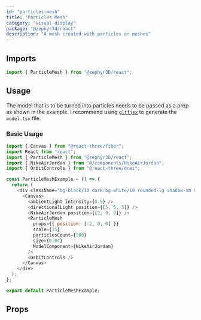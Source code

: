 ```yaml
---
id: "particles-mesh"
title: "Particles Mesh"
category: "visual-display"
package: "@zephyr3d/react"
description: "A mesh created with particles or meshes"
---
```


## Imports
```javascript
import { ParticleMesh } from "@zephyr3D/react";
```

## Usage

The model that is to be turned into particles needs to be passed as a prop as shown in the example.
I recommend using <a href="https://github.com/pmndrs/gltfjsx" target="_blank">`gltfjsx`</a> to generate the `model.tsx` file.

### Basic Usage

<ParticleMeshExample />

```javascript
import { Canvas } from "@react-three/fiber";
import React from "react";
import { ParticleMesh } from "@zephyr3D/react";
import { NikeAirJordan } from "@/components/NikeAirJordan";
import { OrbitControls } from "@react-three/drei";

const ParticleMeshExample = () => {
  return (
    <div className="bg-black/10 dark:bg-white/10 rounded-lg shadow-sm h-80">
      <Canvas>
        <ambientLight intensity={0.5} />
        <directionalLight position={[5, 5, 5]} />
        <NikeAirJordan position={[2, 0, 0]} />
        <ParticleMesh
          props={{ position: [-2, 0, 0] }}
          scale={15}
          particlesCount={500}
          size={0.04}
          ModelComponent={NikeAirJordan}
        />
        <OrbitControls />
      </Canvas>
    </div>
  );
};

export default ParticleMeshExample;
```

## Props
